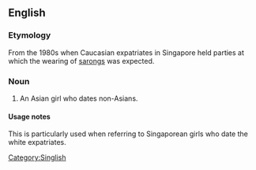 ==English==

===Etymology===
From the 1980s when Caucasian expatriates in Singapore held parties at which the wearing of [[sarong]]s was expected.

===Noun===
{{en-noun|head=[[sarong]] [[party]] [[girl]]}}

# {{context|derogatory|lang=en}} An Asian girl who dates non-Asians.

====Usage notes====
This is particularly used when referring to Singaporean girls who date the white expatriates.

[[Category:Singlish]]
